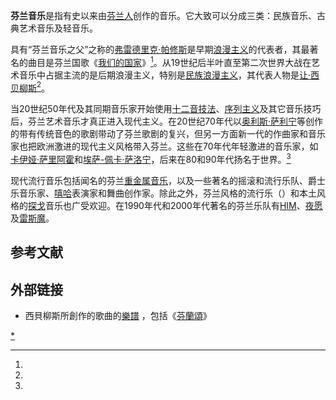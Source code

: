 {{noteTA
|1=zh-cn:让·西贝柳斯;zh-tw:尚·西貝流士;zh-hk:尚·西貝流士;zh-mo:尚·西貝流士;
|2=zh-cn:西贝柳斯;zh-tw:西貝流士;zh-hant:西貝流士;zh-hk:西貝流士;zh-mo:西貝流士;
}}
'''芬兰音乐'''是指有史以来由[[芬兰人|芬兰人]]创作的音乐。它大致可以分成三类：民族音乐、古典艺术音乐及轻音乐。

具有“芬兰音乐之父”之称的[[弗雷德里克·帕修斯|弗雷德里克·帕修斯]]是早期[[浪漫主义|浪漫主义]]的代表者，其最著名的曲目是芬兰国歌《[[我们的国家|我们的国家]]》<ref name="Pacius"/>。从19世纪后半叶直至第二次世界大战在艺术音乐中占据主流的是后期浪漫主义，特别是[[民族浪漫主义|民族浪漫主义]]，其代表人物是[[让·西贝柳斯|让·西贝柳斯]]<ref name="savelet"/>。

当20世纪50年代{{link-en|埃里克·贝里曼|Erik Bergman}}及其同期音乐家开始使用[[十二音技法|十二音技法]]、[[序列主义|序列主义]]及其它音乐技巧后，芬兰艺术音乐才真正进入现代主义。在20世纪70年代以[[奥利斯·萨利宁|奥利斯·萨利宁]]等创作的带有传统音色的歌剧带动了芬兰歌剧的复兴，但另一方面新一代的作曲家和音乐家也把欧洲激进的现代主义风格带入芬兰。这些在70年代年轻激进的音乐家，如[[卡伊娅·萨里阿霍|卡伊娅·萨里阿霍]]和[[埃萨-佩卡·萨洛宁|埃萨-佩卡·萨洛宁]]，后来在80和90年代扬名于世界。<ref name="Hildén"/>

现代流行音乐包括闻名的芬兰[[重金属音乐|重金属音乐]]，以及一些著名的摇滚和流行乐队、爵士乐音乐家、[[嘻哈|嘻哈]]表演家和舞曲创作家。除此之外，芬兰风格的流行乐（{{lang|fi|iskelmä}}）和本土风格的[[探戈|探戈]]音乐也广受欢迎。在1990年代和2000年代著名的芬兰乐队有[[HIM_(樂團)|HIM]]、[[夜愿|夜愿]]及[[雷斯魔|雷斯魔]]。

== 参考文献 ==
{{Reflist|30em|refs=
<ref name="Pacius">{{cite web | url = http://www.finnland.de/public/default.aspx?contentid=161396&contentlan=1&culture=fi-FI | title = Fredrik Pacius - suomalaisen musiikin isä | language = fi | publisher = 芬兰驻德使馆 | date = 2009-03-25 | accessdate = 2017-01-05 | archive-date = 2017-12-07 | archive-url = https://web.archive.org/web/20171207191936/http://www.finnland.de/public/default.aspx?contentid=161396&contentlan=1&culture=fi-FI | dead-url = no }}</ref>

<ref name="savelet">{{cite web | url = http://yle.fi/vintti/yle.fi/savelet/index-4.html?timeline=1 | title = Suomalaiset sävelet | language = fi | publisher = [[芬兰广播公司|芬兰广播公司]] | accessdate = 2017-01-05 | archive-date = 2015-07-21 | archive-url = https://web.archive.org/web/20150721204946/http://yle.fi/vintti/yle.fi/savelet/index-4.html?timeline=1 | dead-url = no }}</ref>

<ref name="Hildén">{{cite web | url = http://www.elisanet.fi/sakari.hilden/Mt/mta/a6suomi.html | title = Suomen musiikki | author = Hildén, Sakari | language = fi | publisher = elisanet.fi | accessdate = 2017-01-05 | archive-date = 2020-02-18 | archive-url = https://web.archive.org/web/20200218193612/http://www.elisanet.fi/sakari.hilden/Mt/mta/a6suomi.html | dead-url = no }}</ref>
}}

== 外部链接 ==
* 西貝柳斯所創作的歌曲的[http://www.dlib.indiana.edu/variations/scores/cag4960/index.html 樂譜] {{Wayback|url=http://www.dlib.indiana.edu/variations/scores/cag4960/index.html |date=20100929211151 }}，包括《[[芬蘭頌|芬蘭頌]]》

{{歐洲題目|音樂}}

[[Category:芬蘭音樂|*]]